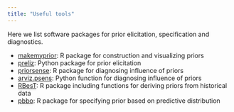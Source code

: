 ```yaml
---
title: "Useful tools"
---
```


Here we list software packages for prior elicitation, specification and diagnostics.

- [makemyprior](https://github.com/ingebogh/makemyprior): R package for construction and visualizing priors
- [preliz](https://preliz.readthedocs.io/en/latest/): Python package for prior elicitation
- [priorsense](https://n-kall.github.io/priorsense/index.html): R package for diagnosing influence of priors
- [arviz.psens](https://python.arviz.org/en/latest/api/generated/arviz.psens.html): Python function for diagnosing influence of priors
- [RBesT](https://opensource.nibr.com/RBesT/index.html): R package including functions for deriving priors from historical data
- [pbbo](https://github.com/hhau/pbbo): R package for specifying prior based on predictive distribution


